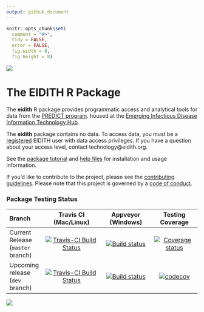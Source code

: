 ```yaml
---
output: github_document
---
```


<!-- README.md is generated from README.Rmd. Please edit that file -->

```r
knitr::opts_chunk$set(
  comment = "#>",
  tidy = FALSE,
  error = FALSE,
  fig.width = 8,
  fig.height = 8)
```

![](inst/images/README-eidith-logo-2014.png)

# The EIDITH R Package

The **eidith** R package provides programmatic access and analytical tools for
data from the [PREDICT program](http://www.vetmed.ucdavis.edu/ohi/predict/). 
housed at the [Emerging Infectious Disease Information Technology Hub](https://www.eidith.org/).

The **eidith** package contains no data.  To access data, you must be a
[registered](https://www.eidith.org/register.aspx) EIDITH user with data access
privileges. If you have a question about your access level, contact technology@eidith.org.

See the [package tutorial](https://ecohealthalliance.github.io/eidith/articles/eidith.html) and [help files](https://ecohealthalliance.github.io/eidith/reference/index.html) for
installation and usage information.

If you'd like to contribute to the project, please see the [contributing guidelines](CONTRIBUTING.md). Please note that this project is governed by a [code of conduct](CONDUCT.md). 

### Package Testing Status

| Branch        | Travis CI (Mac/Linux) | Appveyor (Windows) | Testing Coverage |
|:------------- |:---------------------:|:------------------:|:----------------:|
| Current Release (`master` branch)  |[![Travis-CI Build Status](https://travis-ci.org/ecohealthalliance/eidith.svg?branch=master)](https://travis-ci.org/ecohealthalliance/eidith) | [![Build status](https://ci.appveyor.com/api/projects/status/j1nsmtbqj7sr3pti/branch/master?svg=true)](https://ci.appveyorgithub.com/project/NoamRoss/eidith/branch/master) | [![Coverage status](https://codecov.io/gh/ecohealthalliance/eidith/branch/master/graph/badge.svg)](https://codecov.io/gh/ecohealthalliance/eidith)        |
| Upcoming release (`dev` branch) | [![Travis-CI Build Status](https://travis-ci.org/ecohealthalliance/eidith.svg?branch=dev)](https://travis-ci.org/ecohealthalliance/eidith) | [![Build status](https://ci.appveyor.com/api/projects/status/j1nsmtbqj7sr3pti/branch/dev?svg=true)](https://ci.appveyor.com/project/NoamRoss/eidith/branch/dev) | [![codecov](https://codecov.io/gh/ecohealthalliance/eidith/branch/dev/graph/badge.svg)](https://codecov.io/gh/ecohealthalliance/eidith/branch/dev) |




![](inst/images/README-predictfooter.png)
